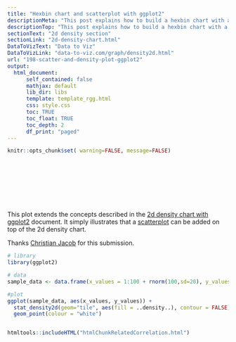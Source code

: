 ```yaml
---
title: "Hexbin chart and scatterplot with ggplot2"
descriptionMeta: "This post explains how to build a hexbin chart with a scatterplot on top using R and ggplot2. Code and reproducible code provided."
descriptionTop: "This post explains how to build a hexbin chart with a [scatterplot](scatterplot.html) on top using `R` and [ggplot2](ggplot2-package.html). It is an addition to the page about [2d density plot with ggplot2](2d-density-plot-with-ggplot2.html)."
sectionText: "2d density section"
sectionLink: "2d-density-chart.html"
DataToVizText: "Data to Viz"
DataToVizLink: "data-to-viz.com/graph/density2d.html"
url: "198-scatter-and-density-plot-ggplot2"
output:
  html_document:
      self_contained: false    
      mathjax: default
      lib_dir: libs
      template: template_rgg.html
      css: style.css
      toc: TRUE
      toc_float: TRUE
      toc_depth: 2
      df_print: "paged"
---
```



```r
knitr::opts_chunk$set( warning=FALSE, message=FALSE)
```

<div class="container" style="padding-top: 100px">




<div class = "row">

<div class = "col-md-6  col-sm-12 align-self-center">

This plot extends the concepts described in the [2d density chart with ggplot2](2d-density-plot-with-ggplot2.html) document. It simply illustrates that a [scatterplot](scatterplot.html) can be added on top of the 2d density chart.

Thanks [Christian Jacob](http://chrisk91.me/) for this submission.
</div>


<div class = "col-md-6  col-sm-12">

```r
# library
library(ggplot2) 

# data
sample_data <- data.frame(x_values = 1:100 + rnorm(100,sd=20), y_values = 1:100 + rnorm(100,sd=27)) 

#plot
ggplot(sample_data, aes(x_values, y_values)) +
  stat_density2d(geom="tile", aes(fill = ..density..), contour = FALSE) + 
  geom_point(colour = "white")
```
</div>
</div>



```r
```
















<!-- Close container -->
</div>




```r
htmltools::includeHTML("htmlChunkRelatedCorrelation.html")
```
